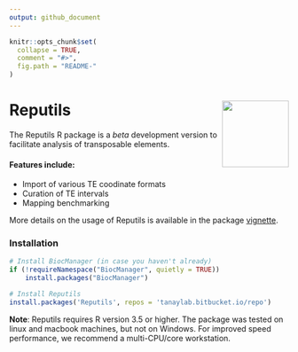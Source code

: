 ```yaml
---
output: github_document
---
```


```r
knitr::opts_chunk$set(
  collapse = TRUE,
  comment = "#>",
  fig.path = "README-"
)
```

# Reputils <img src="docs/reference/figures/logo.png" align="right" alt="" width="120" />

The Reputils R package is a _beta_ development version to facilitate analysis of transposable elements.

#### Features include:
 * Import of various TE coodinate formats
 * Curation of TE intervals
 * Mapping benchmarking
 
More details on the usage of Reputils is available in the package [vignette](https://tanaylab.bitbucket.io/Reputils/articles/Reputils.html). 

### Installation

```r
# Install BiocManager (in case you haven't already)
if (!requireNamespace("BiocManager", quietly = TRUE))
    install.packages("BiocManager")

# Install Reputils
install.packages('Reputils', repos = 'tanaylab.bitbucket.io/repo')
```

**Note**: Reputils requires R version 3.5 or higher. The package was tested on linux and macbook machines, but not on Windows. For improved speed performance, we recommend a multi-CPU/core workstation.